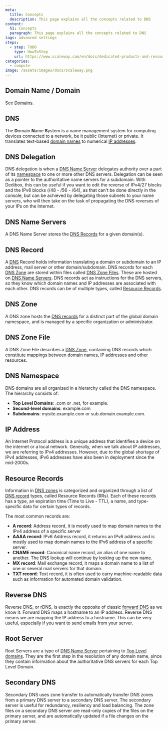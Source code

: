 ```yaml
---
meta:
  title: Concepts
  description: This page explains all the concepts related to DNS
content:
  h1: Concepts
  paragraph: This page explains all the concepts related to DNS
tags: advanced settings
steps:
  - step: TODO
    type: HowToStep
    url: https://www.scaleway.com/en/docs/dedicated-products-and-resources/network/domains/concepts
categories:
  - compute
image: /assets/images/docs/scaleway.png
---
```


<Concept opened>

## Domain Name / Domain

See [Domains](/dedibox-network/domains/concepts/#domain-name).

</Concept>

<Concept opened>

## DNS

The **D**omain **N**ame **S**ystem is a name management system for computing devices connected to a network, be it public (Internet) or private. It translates text-based [domain names](/dedibox-network/domains/concepts/#domain-name) to numerical [IP addresses](#ip-address).
</Concept>

<Concept opened>

## DNS Delegation

DNS delegation is when a [DNS Name Server](#dns-name-servers) delegates authority over a part of its [namespace](#dns-namespace) to one or more other DNS servers. Delegation can be seen as a pointer to the authoritative name servers for a subdomain. With Dedibox, this can be useful if you want to edit the reverse of IPv4/27 blocks and the IPv6 blocks (/48 - /56 - /64), as that can't be done directly in the console, but can be achieved by delegating those subnets to your name servers, who will then take on the task of propagating the DNS reverses of your IPs on the Internet.
</Concept>

<Concept opened>

## DNS Name Servers

A DNS Name Server stores the [DNS Records](#dns-record) for a given domain(s).
</Concept>

<Concept>

## DNS Record

A [DNS](#dns) Record holds information translating a domain or subdomain to an IP address, mail server or other domain/subdomain. DNS records for each [DNS Zone](#dns-zone) are stored within files called [DNS Zone Files](#dns-zone-file). These are hosted on [DNS Name Servers](#dns-name-servers). DNS records act as instructions for the DNS servers, so they know which domain names and IP addresses are associated with each other. DNS records can be of multiple types, called [Resource Records](#resource-records).

</Concept>

<Concept>

## DNS Zone

A DNS zone hosts the [DNS records](#dns-record) for a distinct part of the global domain namespace, and is managed by a specific organization or administrator.

</Concept>

<Concept>

## DNS Zone File

A DNS Zone File describes a [DNS Zone](#dns-zone), containing DNS records which constitute mappings between domain names, IP addresses and other resources.

</Concept>

<Concept>

## DNS Namespace

DNS domains are all organized in a hierarchy called the DNS namespace. The hierarchy consists of:

  - **Top Level Domains**: .com or .net, for example.
  - **Second-level domains**: example.com
  - **Subdomains**: mysite.example.com or sub.domain.example.com.

</Concept>

<Concept>

## IP Address

An Internet Protocol address is a unique address that identifies a device on the internet or a local network. Generally, when we talk about IP addresses, we are referring to IPv4 addresses. However, due to the global shortage of IPv4 addresses, IPv6 addresses have also been in deployment since the mid-2000s.

</Concept>

<Concept>

## Resource Records

Information in [DNS zones](#dns-zone) is categorized and organized through a list of [DNS record](#dns-record) types, called Resource Records (RRs). Each of these records has a type, an expiration time (Time to Live - TTL), a name, and type-specific data for certain types of records.

The most common records are:

- **A record**: Address record, it is mostly used to map domain names to the IPv4 address of a specific server
- **AAAA record**: IPv6 Address record, it returns an IPv6 address and is mostly used to map domain names to the IPv6 address of a specific server.
- **CNAME record**: Canonical name record, an alias of one name to another. The DNS lookup will continue by looking up the new name.
- **MX record**: Mail exchange record, it maps a domain name to a list of one or several mail servers for that domain.
- **TXT record**: Text record, it is often used to carry machine-readable data such as information for automated domain validation.

</Concept>

<Concept>

## Reverse DNS

Reverse DNS, or rDNS, is exactly the opposite of classic [forward DNS](#dns) as we know it. Forward DNS maps a hostname to an IP address. Reverse DNS means we are mapping the IP address to a hostname. This can be very useful, especially if you want to send emails from your server.

</Concept>

<Concept>

## Root Server 

Root Servers are a type of [DNS Name Server](#dns-name-servers) pertaining to [Top Level domains](/dedibox-network/domains/concepts/#tld). They are the first step in the resolution of any domain name, since they contain information about the authoritative DNS servers for each Top Level Domain.

</Concept>

<Concept>

## Secondary DNS

Secondary DNS uses zone transfer to automatically transfer DNS zones from a primary DNS server to a secondary DNS server. The secondary server is useful for redundancy, resiliency and load balancing. The zone files on a secondary DNS server are read-only copies of the files on the primary server, and are automatically updated if a file changes on the primary server.

</Concept>

